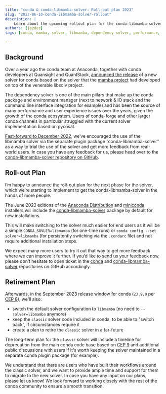 ```yaml
---
title: "conda & conda-libmamba-solver: Roll-out plan 2023"
slug: "2023-06-10-conda-libmamba-solver-rollout"
description: |
    Learn about the upcoming rollout plan for the conda-libmamba-solver, bringing enhanced performance and user experience to conda.
authors: [jezdez]
tags: [conda, mamba, solver, libmamba, dependency solver, performance, user experience, conda-forge, pycosat, plugin package, Anaconda Distribution, miniconda, CEP 8, CEP 9]

---
```

## Background


Over a year ago the conda team at Anaconda, together with conda developers at Quansight and QuantStack, [announced the release](https://www.anaconda.com/blog/a-faster-conda-for-a-growing-community) of a new solver for conda based on the solver that the [mamba project](https://mamba.readthedocs.io/) had developed on top of the venerable libsolv project.

The dependency solver is one of the main pillars that make up the conda package and environment manager (next to network & IO stack and the command line interface integration for example) and has been the source of many performance and user experience issues over the years, given the growth of the conda ecosystem. Users of conda-forge and other larger conda channels in particular struggled with the current solver implementation based on pycosat.

[Fast-forward to December 2022](https://www.anaconda.com/blog/conda-is-fast-now), we’ve encouraged the use of the libmamba solver via the separate plugin package “conda-libmamba-solver" as a way to trial the use of the solver and get more feedback from real-world users. In case you have any feedback for us, please head over to the [conda-libmamba-solver repository on GitHub](https://github.com/conda/conda-libmamba-solver/issues/new/choose).

## Roll-out Plan


I’m happy to announce the roll-out plan for the next phase for the solver, which we’re starting to implement to get the conda-libmamba-solver in the hands of more people.

The June 2023 editions of the [Anaconda Distribution](https://www.anaconda.com/download/) and [miniconda](https://docs.conda.io/en/latest/miniconda.html) installers will include the [conda-libmamba-solver](https://conda.github.io/conda-libmamba-solver/) package by default for new installations.

This will make switching to the solver much easier for end users as it will be a simple `CONDA_SOVLER=libmamba` (for one-time runs) or `conda config --set solver=libmamba` (for persistently switching via the `.condarc` file) and not require additional installation steps.

We expect many more users to try it out that way to get more feedback where we can improve it further. If you’d like to send us your feedback now, please don’t hesitate to open ticket in the [conda](https://github.com/conda/conda/issues/new/choose) and [conda-libmamba-solver](https://github.com/conda/conda-libmamba-solver/issues/new/choose) repositories on GitHub accordingly.

## Retirement Plan


Afterwards, in the September 2023 release window for conda (`23.9.0` per [CEP 8](https://github.com/conda-incubator/ceps/blob/main/cep-8.md)), we'll also:


- switch the default solver configuration to `libmamba` (no need to `--solver=libmamba` anymore)
- keep the `classic` solver code included in conda, to be able to "switch back”, if circumstances require it
- create a plan to retire the `classic` solver in a far-future

The long-term plan for the `classic` solver will include a timeline for deprecation from the main conda code base based on [CEP 9](https://github.com/conda-incubator/ceps/blob/main/cep-9.md) and additional public discussions with users if it's worth keeping the solver maintained in a separate conda plugin package (for example).

We understand that there are users who have built their workflows around the classic solver, and we want to provide ample time and support for them to migrate to the new solver. In case you have any input on our plans, please let us know! We look forward to working closely with the rest of the conda community to ensure a smooth transition.
